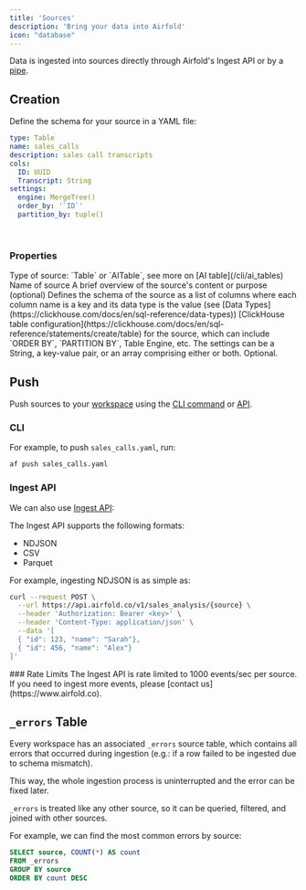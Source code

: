 ```yaml
---
title: 'Sources'
description: 'Bring your data into Airfold'
icon: "database"
---
```


Data is ingested into sources directly through Airfold's Ingest API or by a [pipe](/workspace/pipes).

## Creation
Define the schema for your source in a YAML file:

```yaml sales_calls.yaml
type: Table
name: sales_calls
description: sales call transcripts
cols:
  ID: UUID
  Transcript: String
settings:
  engine: MergeTree()
  order_by: '`ID`'
  partition_by: tuple()
```

<br />

### Properties

<ResponseField name="type" type="string">
  Type of source: `Table` or `AITable`, see more on [AI table](/cli/ai_tables)
</ResponseField>
<ResponseField name="name" type="string">
  Name of source
</ResponseField>
<ResponseField name="description" type="string">
  A brief overview of the source's content or purpose (optional)
</ResponseField>
<ResponseField name="cols" type="{name: type}" required>
  Defines the schema of the source as a list of columns where each column name is a key and its data type is the value (see [Data Types](https://clickhouse.com/docs/en/sql-reference/data-types))
</ResponseField>
<ResponseField name="settings" type="string | {key: value} | array">
  [ClickHouse table configuration](https://clickhouse.com/docs/en/sql-reference/statements/create/table) for the source, which can include `ORDER BY`, `PARTITION BY`, Table Engine, etc. The settings can be a String, a key-value pair, or an array comprising either or both. Optional.
</ResponseField>

## Push
Push sources to your [workspace](/workspace/workspaces) using the [CLI command](/reference/cli) or [API](/api-reference/workspace/push).<br />

### CLI

For example, to push `sales_calls.yaml`, run:
```bash
af push sales_calls.yaml
```

### Ingest API
We can also use [Ingest API](/api-reference/ingest/ingest):

The Ingest API supports the following formats:
- NDJSON
- CSV
- Parquet

For example, ingesting NDJSON is as simple as:
```bash
curl --request POST \
  --url https://api.airfold.co/v1/sales_analysis/{source} \
  --header 'Authorization: Bearer <key>' \
  --header 'Content-Type: application/json' \
  --data '[
  { "id": 123, "name": "Sarah"},
  { "id": 456, "name": "Alex"}
]'
```

<Note>
### Rate Limits
The Ingest API is rate limited to 1000 events/sec per source. If you need to ingest more events, please [contact us](https://www.airfold.co).
</Note>


## `_errors` Table
Every workspace has an associated `_errors` source table, which contains all errors that occurred during ingestion (e.g.: if a row failed to be ingested due to schema mismatch).

This way, the whole ingestion process is uninterrupted and the error can be fixed later.

`_errors` is treated like any other source, so it can be queried, filtered, and joined with other sources.

For example, we can find the most common errors by source:
```sql
SELECT source, COUNT(*) AS count
FROM _errors
GROUP BY source
ORDER BY count DESC
```